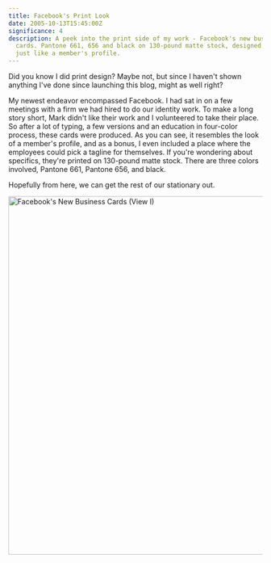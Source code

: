 ```yaml
---
title: Facebook's Print Look
date: 2005-10-13T15:45:00Z
significance: 4
description: A peek into the print side of my work - Facebook's new business
  cards. Pantone 661, 656 and black on 130-pound matte stock, designed to look
  just like a member's profile.
---
```


Did you know I did print design? Maybe not, but since I haven't shown anything I've done since launching this blog, might as well right?

My newest endeavor encompassed Facebook. I had sat in on a few meetings with a firm we had hired to do our identity work. To make a long story short, Mark didn't like their work and I volunteered to take their place. So after a lot of typing, a few versions and an education in four-color process, these cards were produced. As you can see, it resembles the look of a member's profile, and as a bonus, I even included a place where the employees could pick a tagline for themselves. If you're wondering about specifics, they're printed on 130-pound matte stock. There are three colors involved, Pantone 661, Pantone 656, and black.

Hopefully from here, we can get the rest of our stationary out.

[<img src="https://farm1.static.flickr.com/26/52276678_dce587c34f.jpg" width="710" height="710" alt="Facebook's New Business Cards (View I)" />][1]

[1]: http://www.flickr.com/photos/avalonstar/52276678/
